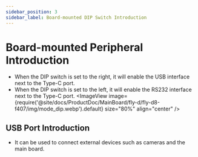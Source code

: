 ```yaml
---
sidebar_position: 3
sidebar_label: Board-mounted DIP Switch Introduction
---
```


# Board-mounted Peripheral Introduction

* When the DIP switch is set to the right, it will enable the USB interface next to the Type-C port.
* When the DIP switch is set to the left, it will enable the RS232 interface next to the Type-C port.
    <ImageView image={require('@site/docs/ProductDoc/MainBoard/fly-d/fly-d8-f407/img/mode_dip.webp').default} size="80%" align="center" />

## USB Port Introduction

* It can be used to connect external devices such as cameras and the main board.
